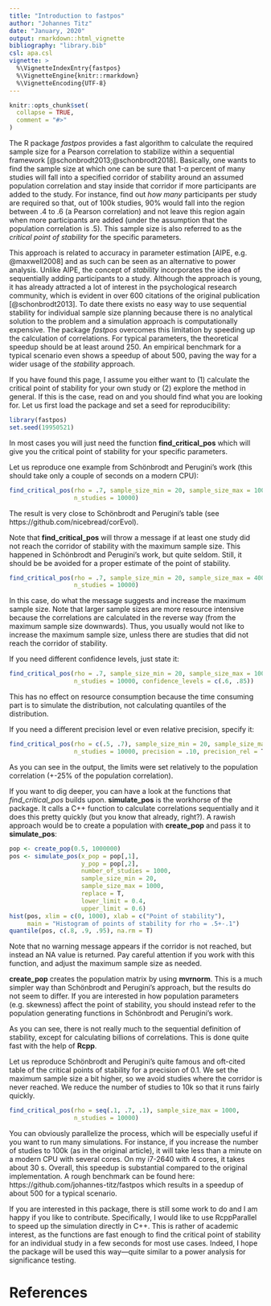 ```yaml
---
title: "Introduction to fastpos"
author: "Johannes Titz"
date: "January, 2020"
output: rmarkdown::html_vignette
bibliography: "library.bib"
csl: apa.csl
vignette: >
  %\VignetteIndexEntry{fastpos}
  %\VignetteEngine{knitr::rmarkdown}
  %\VignetteEncoding{UTF-8}
---
```


```r
knitr::opts_chunk$set(
  collapse = TRUE,
  comment = "#>"
)
```

The R package *fastpos* provides a fast algorithm to calculate the required sample size for a Pearson correlation to stabilize within a sequential framework [@schonbrodt2013;@schonbrodt2018]. Basically, one wants to find the sample size at which one can be sure that 1-α percent of many studies will fall into a specified corridor of stability around an assumed population correlation and stay inside that corridor if more participants are added to the study. For instance, find out *how many* participants per study are required so that, out of 100k studies, 90% would fall into the region between .4 to .6 (a Pearson correlation) and not leave this region again when more participants are added (under the assumption that the population correlation is .5). This sample size is also referred to as the *critical point of stability* for the specific parameters.

This approach is related to accuracy in parameter estimation [AIPE, e.g. @maxwell2008] and as such can be seen as an alternative to power analysis. Unlike AIPE, the concept of *stability* incorporates the idea of sequentially adding participants to a study. Although the approach is young, it has already attracted a lot of interest in the psychological research community, which is evident in over 600 citations of the original publication [@schonbrodt2013]. To date there exists no easy way to use sequential stability for individual sample size planning because there is no analytical solution to the problem and a simulation approach is computationally expensive. The package *fastpos* overcomes this limitation by speeding up the calculation of correlations. For typical parameters, the theoretical speedup should be at least around 250. An empirical benchmark for a typical scenario even shows a speedup of about 500, paving the way for a wider usage of the *stability* approach.

If you have found this page, I assume you either want to (1) calculate the critical point of stability for your own study or (2) explore the method in general. If this is the case, read on and you should find what you are looking for. Let us first load the package and set a seed for reproducibility:

```r
library(fastpos)
set.seed(19950521)
```

In most cases you will just need the function **find_critical_pos** which will  give you the critical point of stability for your specific parameters.

Let us reproduce one example from Schönbrodt and Perugini's work (this should take only a couple of seconds on a modern CPU):

```r
find_critical_pos(rho = .7, sample_size_min = 20, sample_size_max = 1000,
                  n_studies = 10000)
```

The result is very close to Schönbrodt and Perugini's table (see https://github.com/nicebread/corEvol).

Note that **find_critical_pos** will throw a message if at least one study did not reach the corridor of stability with the maximum sample size. This happened in Schönbrodt and Perugini's work, but quite seldom. Still, it should be be avoided for a proper estimate of the point of stability.

```r
find_critical_pos(rho = .7, sample_size_min = 20, sample_size_max = 400,
                  n_studies = 10000)
```

In this case, do what the message suggests and increase the maximum sample size. Note that larger sample sizes are more resource intensive because the correlations are calculated in the reverse way (from the maximum sample size downwards). Thus, you usually would not like to increase the maximum sample size, unless there are studies that did not reach the corridor of stability.

If you need different confidence levels, just state it:

```r
find_critical_pos(rho = .7, sample_size_min = 20, sample_size_max = 1000,
                  n_studies = 10000, confidence_levels = c(.6, .85))
```

This has no effect on resource consumption because the time consuming part is to simulate the distribution, not calculating quantiles of the distribution.

If you need a different precision level or even relative precision, specify it:

```r
find_critical_pos(rho = c(.5, .7), sample_size_min = 20, sample_size_max = 2500,
                  n_studies = 10000, precision = .10, precision_rel = T)
```

As you can see in the output, the limits were set relatively to the population correlation (+-25\% of the population correlation).

If you want to dig deeper, you can have a look at the functions that *find_critical_pos* builds upon. **simulate_pos** is the workhorse of the package. It calls a C++ function to calculate correlations sequentially and it does this pretty quickly (but you know that already, right?). A rawish approach would be to create a population with **create_pop** and pass it to **simulate_pos**:

```r
pop <- create_pop(0.5, 1000000)
pos <- simulate_pos(x_pop = pop[,1],
                    y_pop = pop[,2],
                    number_of_studies = 1000,
                    sample_size_min = 20,
                    sample_size_max = 1000,
                    replace = T,
                    lower_limit = 0.4,
                    upper_limit = 0.6)
hist(pos, xlim = c(0, 1000), xlab = c("Point of stability"),
     main = "Histogram of points of stability for rho = .5+-.1")
quantile(pos, c(.8, .9, .95), na.rm = T)
```

Note that no warning message appears if the corridor is not reached, but instead an NA value is returned. Pay careful attention if you work with this function, and adjust the maximum sample size as needed.

**create_pop** creates the population matrix by using **mvrnorm**. This is a much simpler way than Schönbrodt and Perugini's approach, but the results do not seem to differ. If you are interested in how population parameters (e.g. skewness) affect the point of stability, you should instead refer to the population generating functions in Schönbrodt and Perugini's work.

As you can see, there is not really much to the sequential definition of stability, except for calculating billions of correlations. This is done quite fast with the help of **Rcpp**.

Let us reproduce Schönbrodt and Perugini's quite famous and oft-cited table of the critical points of stability for a precision of 0.1. We set the maximum sample size a bit higher, so we avoid studies where the corridor is never reached. We reduce the number of studies to 10k so that it runs fairly quickly.

```r
find_critical_pos(rho = seq(.1, .7, .1), sample_size_max = 1000,
                  n_studies = 10000)
```

You can obviously parallelize the process, which will be especially useful if you want to run many simulations. For instance, if you increase the number of studies to 100k (as in the original article), it will take less than a minute on a modern CPU with several cores. On my i7-2640 with 4 cores, it takes about 30 s. Overall, this speedup is substantial compared to the original implementation. A rough benchmark can be found here: https://github.com/johannes-titz/fastpos which results in a speedup of about 500 for a typical scenario.

If you are interested in this package, there is still some work to do and I am happy if you like to contribute. Specifically, I would like to use RcppParallel to speed up the simulation directly in C++. This is rather of academic interest, as the functions are fast enough to find the critical point of stability for an individual study in a few seconds for most use cases. Indeed, I hope the package will be used this way---quite similar to a power analysis for significance testing.

# References